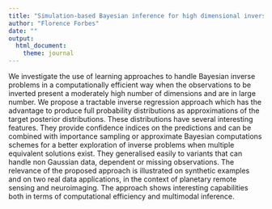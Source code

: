 ```yaml
---
title: "Simulation-based Bayesian inference for high dimensional inverse problems"
author: "Florence Forbes"
date: ""
output: 
  html_document:
    theme: journal
---
```


We investigate the use of learning approaches to handle Bayesian inverse problems in a computationally efficient way when the observations to be inverted present a moderately high number of dimensions and are in large number. We propose a tractable inverse regression approach which has the advantage to produce full probability distributions as approximations of the target posterior distributions. These distributions have several interesting features. They provide confidence indices on the predictions and can be combined with importance sampling or approximate Bayesian computations schemes for a better exploration of inverse problems when multiple equivalent solutions exist. They generalised easily to variants that can handle non Gaussian data, dependent or missing observations. The relevance of the proposed approach is illustrated  on synthetic examples and on two real data applications, in the context of planetary remote sensing and neuroimaging. The approach shows interesting capabilities both in terms of computational efficiency and multimodal inference.